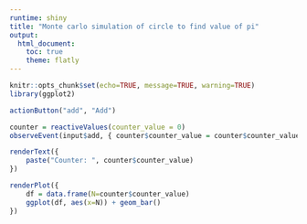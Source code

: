---
runtime: shiny
title: "Monte carlo simulation of circle to find value of pi"
output: 
  html_document:
    toc: true
    theme: flatly
---

```{r}
knitr::opts_chunk$set(echo=TRUE, message=TRUE, warning=TRUE)
library(ggplot2)
```


```{r}
actionButton("add", "Add")
```

```{r}
counter = reactiveValues(counter_value = 0) 
observeEvent(input$add, { counter$counter_value = counter$counter_value + 1})
```

```{r}
renderText({ 
    paste("Counter: ", counter$counter_value)
})

renderPlot({ 
    df = data.frame(N=counter$counter_value)
    ggplot(df, aes(x=N)) + geom_bar()
})
```